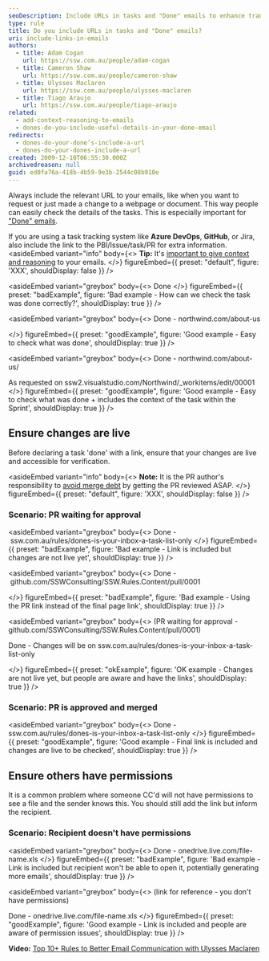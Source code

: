 ```yaml
---
seoDescription: Include URLs in tasks and "Done" emails to enhance transparency and collaboration by providing easy access to relevant information.
type: rule
title: Do you include URLs in tasks and "Done" emails?
uri: include-links-in-emails
authors:
  - title: Adam Cogan
    url: https://ssw.com.au/people/adam-cogan
  - title: Cameron Shaw
    url: https://ssw.com.au/people/cameron-shaw
  - title: Ulysses Maclaren
    url: https://ssw.com.au/people/ulysses-maclaren
  - title: Tiago Araujo
    url: https://ssw.com.au/people/tiago-araujo
related:
  - add-context-reasoning-to-emails
  - dones-do-you-include-useful-details-in-your-done-email
redirects:
  - dones-do-your-done’s-include-a-url
  - dones-do-your-dones-include-a-url
created: 2009-12-10T06:55:30.000Z
archivedreason: null
guid: ed0fa76a-418b-4b59-9e3b-2544c08b910e
---
```


Always include the relevant URL to your emails, like when you want to request or just made a change to a webpage or document. This way people can easily check the details of the tasks. This is especially important for ["Done" emails](/reply-done-and-delete-the-email).

If you are using a task tracking system like **Azure DevOps**, **GitHub**, or Jira, also include the link to the PBI/Issue/task/PR for extra information.
<asideEmbed
  variant="info"
  body={<>
    **Tip:** It's [important to give context and reasoning](/do-you-add-context-reasoning-to-your-emails) to your emails.
  </>}
  figureEmbed={{
    preset: "default",
    figure: 'XXX',
    shouldDisplay: false
  }}
/>

<asideEmbed
  variant="greybox"
  body={<>
    Done
  </>}
  figureEmbed={{
    preset: "badExample",
    figure: 'Bad example - How can we check the task was done correctly?',
    shouldDisplay: true
  }}
/>

<asideEmbed
  variant="greybox"
  body={<>
    Done - northwind&#46;com/about-us

  </>}
  figureEmbed={{
    preset: "goodExample",
    figure: 'Good example - Easy to check what was done',
    shouldDisplay: true
  }}
/>

<asideEmbed
  variant="greybox"
  body={<>
    Done - northwind&#46;com/about-us/

As requested on ssw2&#46;visualstudio&#46;com/Northwind/\_workitems/edit/00001
  </>}
  figureEmbed={{
    preset: "goodExample",
    figure: 'Good example - Easy to check what was done + includes the context of the task within the Sprint',
    shouldDisplay: true
  }}
/>

## Ensure changes are live

Before declaring a task 'done' with a link, ensure that your changes are live and accessible for verification.

<asideEmbed
  variant="info"
  body={<>
    **Note:** It is the PR author's responsibility to [avoid merge debt](/merge-debt) by getting the PR reviewed ASAP.
  </>}
  figureEmbed={{
    preset: "default",
    figure: 'XXX',
    shouldDisplay: false
  }}
/>

### Scenario: PR waiting for approval

<asideEmbed
  variant="greybox"
  body={<>
    Done - ssw&#46;com&#46;au/rules/dones-is-your-inbox-a-task-list-only
  </>}
  figureEmbed={{
    preset: "badExample",
    figure: 'Bad example - Link is included but changes are not live yet',
    shouldDisplay: true
  }}
/>

<asideEmbed
  variant="greybox"
  body={<>
    Done - github&#46;com/SSWConsulting/SSW.Rules&#46;Content/pull/0001

  </>}
  figureEmbed={{
    preset: "badExample",
    figure: 'Bad example - Using the PR link instead of the final page link',
    shouldDisplay: true
  }}
/>

<asideEmbed
  variant="greybox"
  body={<>
    (PR waiting for approval - github&#46;com/SSWConsulting/SSW.Rules.Content/pull/0001)

Done - Changes will be on ssw&#46;com&#46;au/rules/dones-is-your-inbox-a-task-list-only

  </>}
  figureEmbed={{
    preset: "okExample",
    figure: 'OK example - Changes are not live yet, but people are aware and have the links',
    shouldDisplay: true
  }}
/>

### Scenario: PR is approved and merged

<asideEmbed
  variant="greybox"
  body={<>
    Done - ssw&#46;com&#46;au/rules/dones-is-your-inbox-a-task-list-only
  </>}
  figureEmbed={{
    preset: "goodExample",
    figure: 'Good example - Final link is included and changes are live to be checked',
    shouldDisplay: true
  }}
/>

## Ensure others have permissions

It is a common problem where someone CC'd will not have permissions to see a file and the sender knows this. You should still add the link but inform the recipient.

### Scenario: Recipient doesn't have permissions

<asideEmbed
  variant="greybox"
  body={<>
    Done - onedrive&#46;live.com/file-name.xls
  </>}
  figureEmbed={{
    preset: "badExample",
    figure: 'Bad example - Link is included but recipient won\'t be able to open it, potentially generating more emails',
    shouldDisplay: true
  }}
/>

<asideEmbed
  variant="greybox"
  body={<>
    (link for reference - you don't have permissions)

Done - onedrive&#46;live.com/file-name.xls
  </>}
  figureEmbed={{
    preset: "goodExample",
    figure: 'Good example - Link is included and people are aware of permission issues',
    shouldDisplay: true
  }}
/>

**Video:** [Top 10+ Rules to Better Email Communication with Ulysses Maclaren](https://www.youtube.com/watch?v=LAqRokqq4jI)